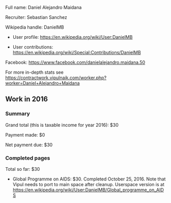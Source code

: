 Full name: Daniel Alejandro Maidana

Recruiter: Sebastian Sanchez

Wikipedia handle: DanielMB

* User profile: https://en.wikipedia.org/wiki/User:DanielMB

* User contributions: https://en.wikipedia.org/wiki/Special:Contributions/DanielMB

Facebook: https://www.facebook.com/danielalejandro.maidana.50

For more in-depth stats see https://contractwork.vipulnaik.com/worker.php?worker=Daniel+Alejandro+Maidana

== Work in 2016 ==

=== Summary ===

Grand total (this is taxable income for year 2016): $30

Payment made: $0

Net payment due: $30

=== Completed pages ===

Total so far: $30

* Global Programme on AIDS: $30. Completed October 25, 2016. Note that Vipul needs to port to main space after cleanup. Userspace version is at https://en.wikipedia.org/wiki/User:DanielMB/Global_programme_on_AIDS

